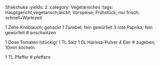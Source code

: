 Shakshuka
:yields: 2
:category: Vegetarisches
:tags: Hauptgericht;vegetarisch;leicht; Vorspeise; Frühstück; nur frisch; schnell+Wartezeit

1 Zehe Knoblauch; gehackt
1 Zwiebel; fein gewürfelt
3 rote Paprika; fein gewürfelt
# anschwitzen

1 Dose Tomaten (stückig)
1 TL Salz
1 EL Harissa-Pulver
4 Eier
# zugeben, 10min köcheln

1 TL Pfeffer
# pfeffern